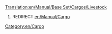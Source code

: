 [[Translation:en/Manual/Base Set/Cargos/Livestock]]
#REDIRECT [[en/Manual/Cargo]]
[[Category:en/Cargo]]